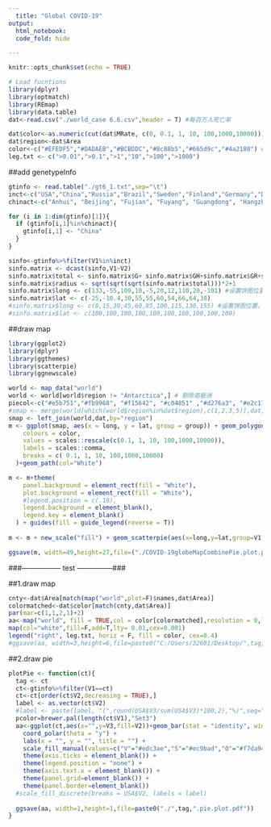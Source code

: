 ```yaml
---
  title: "Global COVID-19"
output:
  html_notebook:
  code_fold: hide

---
```

  
```r
knitr::opts_chunk$set(echo = TRUE)

# Load fucntions
library(dplyr)
library(optmatch)
library(REmap)
library(data.table)
dat<-read.csv("./world_case 6.6.csv",header = T) #每百万人死亡率

dat$color<-as.numeric(cut(dat$MRate, c(0, 0.1, 1, 10, 100,1000,10000)))
dat$region<-dat$Area
color<-c("#EFEDF5","#DADAEB","#BCBDDC","#8c88b5","#665d9c","#4a2180") #设置地图颜色
leg.txt <- c(">0.01",">0.1",">1","10",">100",">1000")
```

##add genetypeInfo
```r
gtinfo <- read.table("./gt6_1.txt",sep="\t")
inct<-c("USA","China","Russia","Brazil","Sweden","Finland","Germany","Denmark","Australia","England")
chinact<-c("Anhui", "Beijing", "Fujian", "Fuyang", "Guangdong", "Hangzhou", "Hefei", "Hong Kong", "Jiangsu", "Jiangxi", "Jingzhou", "Jiujiang", "Lishui", "Nanchang", "Shandong", "Shanghai", "Shenzhen", "Sichuan", "Taiwan", "Wuhan", "Wuhan-Hu-1", "Xinyu", "Yunnan", "Zhejiang","Xinyu","Tianmen","Shangrao","NanChang","Lishui","Jiujiang","Jingzhou","Jiangxi")

for (i in 1:dim(gtinfo)[1]){
  if (gtinfo[i,1]%in%chinact){
    gtinfo[i,1] <- "China"
  }
}

sinfo<-gtinfo%>%filter(V1%in%inct)
sinfo.matrix <- dcast(sinfo,V1~V2) 
sinfo.matrix$total <- sinfo.matrix$G+ sinfo.matrix$GH+sinfo.matrix$GR+sinfo.matrix$L+sinfo.matrix$O+sinfo.matrix$S+sinfo.matrix$V
sinfo.matrix$radius <- sqrt(sqrt(sqrt(sinfo.matrix$total)))*2+1
sinfo.matrix$long <- c(133,-55,109,10,-5,20,12,110,20,-101) #设置饼图位置，这里要手动调试，注意UK
sinfo.matrix$lat <- c(-25,-10.4,30,55,55,60,54,66,64,38)
#sinfo.matrix$long <- c(0,15,30,45,60,85,100,115,130,155) #设置饼图位置，这里要手动调试，注意UK
#sinfo.matrix$lat <- c(100,100,100,100,100,100,100,100,100,100)

```

##draw map
```r
library(ggplot2)  
library(dplyr)  
library(ggthemes)
library(scatterpie)
library(ggnewscale)

world <- map_data("world")
world <- world[world$region != "Antarctica",] # 剔除南极洲
piecol<-c("#e5b751","#fb9968", "#f15642", "#c04851" ,"#d276a3", "#e2c17c", "#867e76")   #设置饼图颜色
#smap <- merge(world[which(world$region%in%dat$region),c(1,2,3,5)],dat,by="region")
smap <- left_join(world,dat,by="region")
m <- ggplot(smap, aes(x = long, y = lat, group = group)) + geom_polygon(aes(fill = MRate))+ scale_fill_gradientn(
    colours = color,
    values = scales::rescale(c(0.1, 1, 10, 100,1000,10000)), 
    labels = scales::comma, 
    breaks = c( 0.1, 1, 10, 100,1000,10000)
  )+geom_path(col="White")

m <- m+theme( 
    panel.background = element_rect(fill = "White"), 
    plot.background = element_rect(fill = "White"), 
    #legend.position = c(.18), 
    legend.background = element_blank(), 
    legend.key = element_blank()
  ) + guides(fill = guide_legend(reverse = T))
  
m <- m + new_scale("fill") + geom_scatterpie(aes(x=long,y=lat,group=V1,r=radius),data=sinfo.matrix,cols = c("G","GH","GR","L","O","S","V"),color=NA)+scale_fill_manual(values = piecol) + coord_equal() 

ggsave(m, width=49,height=27,file=("./COVID-19globeMapCombinePie.plot.pdf"))
```


###-----------------        test       ---------------###

##1.draw map
```r
cnty<-dat$Area[match(map("world",plot=F)$names,dat$Area)]
colormatched<-dat$color[match(cnty,dat$Area)]
par(mar=c(1,1,2,1)+2)
aa<-map("world", fill = TRUE,col = color[colormatched],resolution = 0,lty=1)
map(col="white",fill=F,add=T,lty= 0.01,cex=0.001)
legend("right", leg.txt, horiz = F, fill = color, cex=0.4)
#ggsave(aa, width=3,height=6,file=paste0("C:/Users/32601/Desktop/",tag,".pie.plot.pdf"))
```

##2.draw pie
```r
plotPie <- function(ct){
  tag <- ct
  ct<-gtinfo%>%filter(V1==ct)
  ct<-ct[order(ct$V2,decreasing = TRUE),]
  label <- as.vector(ct$V2)
  #label <- paste(label, "(",round(USA$V3/sum(USA$V3)*100,2),"%)",seq="")
  pcolor=brewer.pal(length(ct$V1),"Set3")
  aa<-ggplot(ct,aes(x="",y=V3,fill=V2))+geom_bar(stat = "identity", width = 0.1) +    
    coord_polar(theta = "y") + 
    labs(x = "", y = "", title = "") +
    scale_fill_manual(values=c("V"="#edc3ae","S"="#ec9bad","O"="#f7da94","L"="#f2cac9","GR"="#dad4cb","GH"="#f9e9cd","G"="#dfecd5")) +  
    theme(axis.ticks = element_blank()) + 
    theme(legend.position = "none") + 
    theme(axis.text.x = element_blank()) + 
    theme(panel.grid=element_blank()) +    
    theme(panel.border=element_blank())  
  #scale_fill_discrete(breaks = USA$V2, labels = label) 
  
  ggsave(aa, width=1,height=1,file=paste0("./",tag,".pie.plot.pdf"))
}
```
